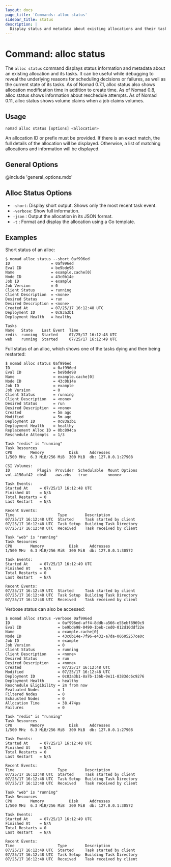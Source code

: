 ```yaml
---
layout: docs
page_title: 'Commands: alloc status'
sidebar_title: status
description: |
  Display status and metadata about existing allocations and their tasks.
---
```


# Command: alloc status

The `alloc status` command displays status information and metadata
about an existing allocation and its tasks. It can be useful while
debugging to reveal the underlying reasons for scheduling decisions or
failures, as well as the current state of its tasks. As of Nomad
0.7.1, alloc status also shows allocation modification time in
addition to create time. As of Nomad 0.8, alloc status shows
information about reschedule attempts. As of Nomad 0.11, alloc status
shows volume claims when a job claims volumes.

## Usage

```plaintext
nomad alloc status [options] <allocation>
```

An allocation ID or prefix must be provided. If there is an exact match, the
full details of the allocation will be displayed. Otherwise, a list of matching
allocations and information will be displayed.

## General Options

@include 'general_options.mdx'

## Alloc Status Options

- `-short`: Display short output. Shows only the most recent task event.
- `-verbose`: Show full information.
- `-json` : Output the allocation in its JSON format.
- `-t` : Format and display the allocation using a Go template.

## Examples

Short status of an alloc:

```shell-session
$ nomad alloc status --short 0af996ed
ID                  = 0af996ed
Eval ID             = be9bde98
Name                = example.cache[0]
Node ID             = 43c0b14e
Job ID              = example
Job Version         = 0
Client Status       = running
Client Description  = <none>
Desired Status      = run
Desired Description = <none>
Created At          = 07/25/17 16:12:48 UTC
Deployment ID       = 0c83a3b1
Deployment Health   = healthy

Tasks
Name   State    Last Event  Time
redis  running  Started     07/25/17 16:12:48 UTC
web    running  Started     07/25/17 16:12:49 UTC
```

Full status of an alloc, which shows one of the tasks dying and then being restarted:

```shell-session
$ nomad alloc status 0af996ed
ID                   = 0af996ed
Eval ID              = be9bde98
Name                 = example.cache[0]
Node ID              = 43c0b14e
Job ID               = example
Job Version          = 0
Client Status        = running
Client Description   = <none>
Desired Status       = run
Desired Description  = <none>
Created              = 5m ago
Modified             = 5m ago
Deployment ID        = 0c83a3b1
Deployment Health    = healthy
Replacement Alloc ID = 0bc894ca
Reschedule Attempts  = 1/3

Task "redis" is "running"
Task Resources
CPU        Memory           Disk     Addresses
1/500 MHz  6.3 MiB/256 MiB  300 MiB  db: 127.0.0.1:27908

CSI Volumes:
ID            Plugin  Provider  Schedulable  Mount Options
vol-4150af42  ebs0    aws.ebs   true         <none>

Task Events:
Started At     = 07/25/17 16:12:48 UTC
Finished At    = N/A
Total Restarts = 0
Last Restart   = N/A

Recent Events:
Time                   Type        Description
07/25/17 16:12:48 UTC  Started     Task started by client
07/25/17 16:12:48 UTC  Task Setup  Building Task Directory
07/25/17 16:12:48 UTC  Received    Task received by client

Task "web" is "running"
Task Resources
CPU        Memory           Disk     Addresses
1/500 MHz  6.3 MiB/256 MiB  300 MiB  db: 127.0.0.1:30572

Task Events:
Started At     = 07/25/17 16:12:49 UTC
Finished At    = N/A
Total Restarts = 0
Last Restart   = N/A

Recent Events:
07/25/17 16:12:49 UTC  Started     Task started by client
07/25/17 16:12:48 UTC  Task Setup  Building Task Directory
07/25/17 16:12:48 UTC  Received    Task received by client
```

Verbose status can also be accessed:

```shell-session
$ nomad alloc status -verbose 0af996ed
ID                     = 0af996ed-aff4-8ddb-a566-e55ebf8969c9
Eval ID                = be9bde98-0490-1beb-ced0-012d10ddf22e
Name                   = example.cache[0]
Node ID                = 43c0b14e-7f96-e432-a7da-06605257ce0c
Job ID                 = example
Job Version            = 0
Client Status          = running
Client Description     = <none>
Desired Status         = run
Desired Description    = <none>
Created                = 07/25/17 16:12:48 UTC
Modified               = 07/25/17 16:12:48 UTC
Deployment ID          = 0c83a3b1-8a7b-136b-0e11-8383dc6c9276
Deployment Health      = healthy
Reschedule Eligibility = 2m from now
Evaluated Nodes        = 1
Filtered Nodes         = 0
Exhausted Nodes        = 0
Allocation Time        = 38.474µs
Failures               = 0

Task "redis" is "running"
Task Resources
CPU        Memory           Disk     Addresses
1/500 MHz  6.3 MiB/256 MiB  300 MiB  db: 127.0.0.1:27908

Task Events:
Started At     = 07/25/17 16:12:48 UTC
Finished At    = N/A
Total Restarts = 0
Last Restart   = N/A

Recent Events:
Time                   Type        Description
07/25/17 16:12:48 UTC  Started     Task started by client
07/25/17 16:12:48 UTC  Task Setup  Building Task Directory
07/25/17 16:12:48 UTC  Received    Task received by client

Task "web" is "running"
Task Resources
CPU        Memory           Disk     Addresses
1/500 MHz  6.3 MiB/256 MiB  300 MiB  db: 127.0.0.1:30572

Task Events:
Started At     = 07/25/17 16:12:49 UTC
Finished At    = N/A
Total Restarts = 0
Last Restart   = N/A

Recent Events:
Time                   Type        Description
07/25/17 16:12:49 UTC  Started     Task started by client
07/25/17 16:12:48 UTC  Task Setup  Building Task Directory
07/25/17 16:12:48 UTC  Received    Task received by client
```

